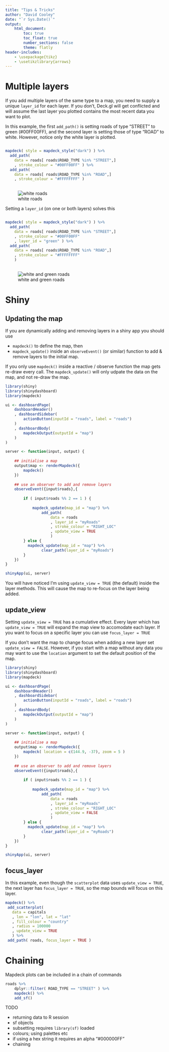 ```yaml
---
title: "Tips & Tricks"
author: "David Cooley"
date: "`r Sys.Date()`"
output: 
    html_document:
        toc: true
        toc_float: true
        number_sections: false
        theme: flatly
header-includes: 
    - \usepackage{tikz}
    - \usetikzlibrary{arrows}
---
```


# Multiple layers

If you add multiple layers of the same type to a map, you need to supply a unique `layer_id` for each layer. If you don't, Deck.gl will get conflicted and will assume the last layer you plotted contains the most recent data you want to plot.

In this example, the first `add_path()` is setting roads of type "STREET" to green (#00FF00FF), and the second layer is setting those of type "ROAD" to white. However, notice only the white layer is plotted.

```r

mapdeck( style = mapdeck_style("dark") ) %>%
  add_path( 
    data = roads[ roads$ROAD_TYPE %in% "STREET",]
    , stroke_colour = "#00FF00FF" ) %>%
  add_path( 
    data = roads[ roads$ROAD_TYPE %in% "ROAD",]
    , stroke_colour = "#FFFFFFFF" )
  
```
![white roads](./img/articles/roads_white.png)


Setting a `layer_id` (on one or both layers) solves this

```r

mapdeck( style = mapdeck_style("dark") ) %>%
  add_path( 
    data = roads[ roads$ROAD_TYPE %in% "STREET",]
    , stroke_colour = "#00FF00FF"
    , layer_id = "green" ) %>%
  add_path( 
    data = roads[ roads$ROAD_TYPE %in% "ROAD",]
    , stroke_colour = "#FFFFFFFF"
    )
  
```
![white and green roads](./img/articles/roads_white_green.png)




# Shiny

## Updating the map

If you are dynamically adding and removing layers in a shiny app you should use 

- `mapdeck()` to define the map, then
- `mapdeck_update()` inside an `observeEvent()` (or similar) function to add & remove layers to the initial map. 

If you only use `mapdeck()` inside a reactive / observe function the map gets re-draw every call. The `mapdeck_update()` will only udpate the data on the map, and not re-draw the map. 

```r
library(shiny)
library(shinydashboard)
library(mapdeck)

ui <- dashboardPage(
	dashboardHeader()
	, dashboardSidebar(
		actionButton(inputId = "roads", label = "roads")
	)
	, dashboardBody(
		mapdeckOutput(outputId = "map")
	)
)

server <- function(input, output) {
	
	## initialise a map
	output$map <- renderMapdeck({
		mapdeck()
	})
	
	## use an observer to add and remove layers
	observeEvent({input$roads},{
		
		if ( input$roads %% 2 == 1 ) {
			
			mapdeck_update(map_id = "map") %>%
				add_path(
					data = roads
					, layer_id = "myRoads"
					, stroke_colour = "RIGHT_LOC"
					, update_view = TRUE
					)
		} else {
		  mapdeck_update(map_id = "map") %>%
				clear_path(layer_id = "myRoads")
		}
	})
}

shinyApp(ui, server)
```

You will have noticed I'm using `update_view = TRUE` (the default) inside the layer methods. This will cause the map to re-focus on the layer being added.

## update_view

Setting `update_view = TRUE` has a cumulative effect. Every layer which has `update_view = TRUE` will expand the map view to accomodate each layer. If you want to focus on a specific layer you can use `focus_layer = TRUE`

If you don't want the map to change focus when adding a new layer set `update_view = FALSE`. However, if you start with a map without any data you may want to use the `location` argument to set the default position of the map.

```r
library(shiny)
library(shinydashboard)
library(mapdeck)

ui <- dashboardPage(
	dashboardHeader()
	, dashboardSidebar(
		actionButton(inputId = "roads", label = "roads")
	)
	, dashboardBody(
		mapdeckOutput(outputId = "map")
	)
)

server <- function(input, output) {
	
	## initialise a map
	output$map <- renderMapdeck({
		mapdeck( location = c(144.9, -37), zoom = 5 )
	})
	
	## use an observer to add and remove layers
	observeEvent({input$roads},{
		
		if ( input$roads %% 2 == 1 ) {
			
			mapdeck_update(map_id = "map") %>%
				add_path(
					data = roads
					, layer_id = "myRoads"
					, stroke_colour = "RIGHT_LOC"
					, update_view = FALSE
					)
		} else {
		  mapdeck_update(map_id = "map") %>%
				clear_path(layer_id = "myRoads")
		}
	})
}

shinyApp(ui, server)
```

## focus_layer

In this example, even though the `scatterplot` data uses `update_view = TRUE`, the next layer has `focus_layer = TRUE`, so the map bounds will focus on this layer.

```r
mapdeck() %>%
 add_scatterplot(
   data = capitals
   , lon = "lon", lat = "lat"
   , fill_colour = "country"
   , radius = 100000
   , update_view = TRUE
   ) %>%
 add_path( roads, focus_layer = TRUE )
```


# Chaining

Mapdeck plots can be included in a chain of commands

```r
roads %>%
	dplyr::filter( ROAD_TYPE == "STREET" ) %>%
	mapdeck() %>%
	add_sf()

```

TODO 

- returning data to R session
- sf objects
- subsetting requires `library(sf)` loaded
- colours; using palettes etc
- if using a hex string it requires an alpha "#000000FF"
- chaining

